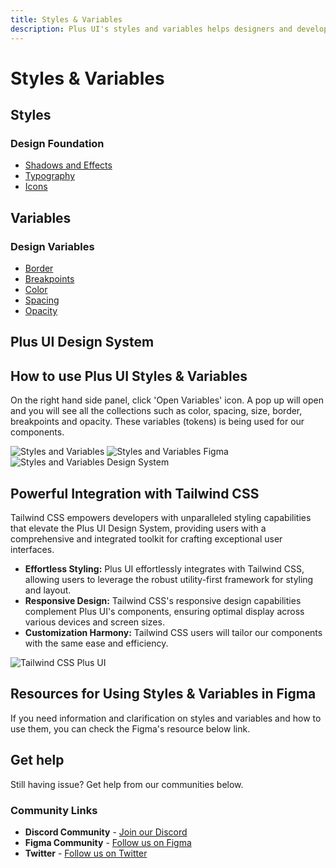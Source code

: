 ```yaml
---
title: Styles & Variables
description: Plus UI's styles and variables helps designers and developers to work together more efficiently, reducing the risk of inconsistencies, enlightening the principles and patterns for specific problems.
---
```


# Styles & Variables

## Styles
### Design Foundation
- [Shadows and Effects](../foundation/shadows-and-effects.md)
- [Typography](../foundation/typography.md)
- [Icons](../foundation/icons.md)

## Variables
### Design Variables
- [Border](../foundation/border.md)
- [Breakpoints](../foundation/breakpoints.md)
- [Color](../foundation/color/)
- [Spacing](../foundation/spacing.md)
- [Opacity](../foundation/opacity.md)

## Plus UI Design System
<EmbedContent url="https://www.figma.com/community/file/1310670219738074447/plus-ui-design-system" title="Plus UI Design System on Figma" />

## How to use Plus UI Styles & Variables
On the right hand side panel, click 'Open Variables' icon. A pop up will open and you will see all the collections such as color, spacing, size, border, breakpoints and opacity. These variables (tokens) is being used for our components.

<Image src={stylesAndVariables} alt="Styles and Variables" />
<Image src={stylesAndVariablesFigma} alt="Styles and Variables Figma" />
<Image src={stylesAndVariablesDesignSystem} alt="Styles and Variables Design System" />

## Powerful Integration with Tailwind CSS
Tailwind CSS empowers developers with unparalleled styling capabilities that elevate the Plus UI Design System, providing users with a comprehensive and integrated toolkit for crafting exceptional user interfaces.

* **Effortless Styling:** Plus UI effortlessly integrates with Tailwind CSS, allowing users to leverage the robust utility-first framework for styling and layout.
* **Responsive Design:** Tailwind CSS's responsive design capabilities complement Plus UI's components, ensuring optimal display across various devices and screen sizes.
* **Customization Harmony:** Tailwind CSS users will tailor our components with the same ease and efficiency.

<Image src={tailwindcssUI} alt="Tailwind CSS Plus UI" />

## Resources for Using Styles & Variables in Figma
If you need information and clarification on styles and variables and how to use them, you can check the Figma's resource below link.

<EmbedContent url="https://help.figma.com/hc/en-us/articles/15339657135383-Guide-to-variables-in-Figma" title="Variables in Figma" />
<EmbedContent url="https://help.figma.com/hc/en-us/articles/360039238753-Styles-in-Figma" title="Styles in Figma" />

## Get help
Still having issue? Get help from our communities below.

### Community Links
- **Discord Community** - [Join our Discord](https://discord.com/invite/Y5a78GGX)
- **Figma Community** - [Follow us on Figma](https://www.figma.com/@PLUSUI)
- **Twitter** - [Follow us on Twitter](https://twitter.com/PlusUI_Official)
